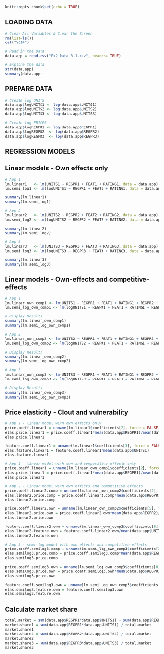 
```r
knitr::opts_chunk$set(echo = TRUE)
```

## LOADING DATA
```r

# Clear All Variables & Clear the Screen
rm(list=ls())
cat("\014")

# Read in the Data
data.app = read.csv("Ex2_Data_R-1.csv", header= TRUE)

# Explore the data
str(data.app)
summary(data.app)
```

## PREPARE DATA
```r

# Create log UNITS
data.app$logUNITS1 <- log(data.app$UNITS1)
data.app$logUNITS2 <- log(data.app$UNITS2)
data.app$logUNITS3 <- log(data.app$UNITS3)

# Create log PRICES
data.app$logREGPR1 <- log(data.app$REGPR1)
data.app$logREGPR2  <- log(data.app$REGPR2)
data.app$logREGPR3  <- log(data.app$REGPR3)
```

## REGRESSION MODELS

## Linear models - Own effects only
```r
# App 1
lm.linear1   <- lm(UNITS1 ~ REGPR1 + FEAT1 + RATING1, data = data.app)
lm.semi_log1 <- lm(logUNITS1 ~ REGPR1 + FEAT1 + RATING1, data = data.app)

summary(lm.linear1)
summary(lm.semi_log1)
```
```r
# App 2
lm.linear2   <- lm(UNITS2 ~ REGPR2 + FEAT2 + RATING2, data = data.app)
lm.semi_log2 <- lm(logUNITS2 ~ REGPR2 + FEAT2 + RATING2, data = data.app)

summary(lm.linear2)
summary(lm.semi_log2)
```

```r
# App 3
lm.linear3   <- lm(UNITS3 ~ REGPR3 + FEAT3 + RATING3, data = data.app)
lm.semi_log3 <- lm(logUNITS3 ~ REGPR3 + FEAT3 + RATING3, data = data.app)

summary(lm.linear3)
summary(lm.semi_log3)
```

## Linear models - Own-effects and competitive-effects
```r
# App 1
lm.linear_own_comp1 <- lm(UNITS1 ~ REGPR1 + FEAT1 + RATING1 + REGPR2 + FEAT2 + RATING2 + REGPR3 + FEAT3 + RATING3, data = data.app)
lm.semi_log_own_comp1 <- lm(logUNITS1 ~ REGPR1 + FEAT1 + RATING1 + REGPR2 + FEAT2 + RATING2 + REGPR3 + FEAT3 + RATING3, data = data.app)

# Display Results
summary(lm.linear_own_comp1)
summary(lm.semi_log_own_comp1)
```

```r
# App 2
lm.linear_own_comp2 <- lm(UNITS2 ~ REGPR1 + FEAT1 + RATING1 + REGPR2 + FEAT2 + RATING2 + REGPR3 + FEAT3 + RATING3, data = data.app)
lm.semi_log_own_comp2 <- lm(logUNITS2 ~ REGPR1 + FEAT1 + RATING1 + REGPR2 + FEAT2 + RATING2 + REGPR3 + FEAT3 + RATING3, data = data.app)

# Display Results
summary(lm.linear_own_comp2)
summary(lm.semi_log_own_comp2)
```
```r
# App 3
lm.linear_own_comp3 <- lm(UNITS3 ~ REGPR1 + FEAT1 + RATING1 + REGPR2 + FEAT2 + RATING2 + REGPR3 + FEAT3 + RATING3, data = data.app)
lm.semi_log_own_comp3 <- lm(logUNITS3 ~ REGPR1 + FEAT1 + RATING1 + REGPR2 + FEAT2 + RATING2 + REGPR3 + FEAT3 + RATING3, data = data.app)

# Display Results
summary(lm.linear_own_comp3)
summary(lm.semi_log_own_comp3)
```

## Price elasticity - Clout and vulnerability
```r
# App 1 - linear model with own effects only
price.coeff.linear1 = unname(lm.linear1$coefficients[2], force = FALSE)
elas.price.linear1 = price.coeff.linear1*mean(data.app$REGPR1)/mean(data.app$UNITS1)
elas.price.linear1

feature.coeff.linear1 = unname(lm.linear1$coefficients[3], force = FALSE)
elas.feature.linear1 = feature.coeff.linear1/mean(data.app$UNITS1)
elas.feature.linear1
```

```r
# App 1 - linear model with own and competitive effects only
price.coeff.linear1 = unname(lm.linear_own_comp1$coefficients[2], force = FALSE)
elas.price.linear1 = price.coeff.linear1*mean(data.app$REGPR1)/mean(data.app$UNITS1)
elas.price.linear1
```
```r
# App 2 - linear model with own effects and competitive effects
price.coeff.linear2.comp = unname(lm.linear_own_comp2$coefficients[2], force = FALSE)
elas.linear2.price.comp = price.coeff.linear2.comp*mean(data.app$REGPR1)/mean(data.app$UNITS2)
elas.linear2.price.comp

price.coeff.linear2.own = unname(lm.linear_own_comp2$coefficients[5], force = FALSE)
elas.linear2.price.own = price.coeff.linear2.own*mean(data.app$REGPR2)/mean(data.app$UNITS2)
elas.linear2.price.own

feature.coeff.linear2.own = unname(lm.linear_own_comp2$coefficients[6], force = FALSE)
elas.linear2.feature.own = feature.coeff.linear2.own/mean(data.app$UNITS2)
elas.linear2.feature.own
```
```r
# App 3 - semi-log model with own effects and competitive effects
price.coeff.semilog3.comp = unname(lm.semi_log_own_comp3$coefficients[2], force = FALSE)
elas.semilog3.price.comp = price.coeff.semilog3.comp*mean(data.app$REGPR1)
elas.semilog3.price.comp

price.coeff.semilog3.own = unname(lm.semi_log_own_comp3$coefficients[8], force = FALSE)
elas.semilog3.price.own = price.coeff.semilog3.own*mean(data.app$REGPR3)
elas.semilog3.price.own

feature.coeff.semilog3.own = unname(lm.semi_log_own_comp3$coefficients[9], force = FALSE)
elas.semilog3.feature.own = feature.coeff.semilog3.own
elas.semilog3.feature.own
```
## Calculate market share
```r
total.market = sum(data.app$REGPR1*data.app$UNITS1) + sum(data.app$REGPR2*data.app$UNITS2) + sum(data.app$REGPR3*data.app$UNITS3)
market.share1 = sum(data.app$REGPR1*data.app$UNITS1) / total.market
market.share1
market.share2 = sum(data.app$REGPR2*data.app$UNITS2) / total.market
market.share2
market.share3 = sum(data.app$REGPR3*data.app$UNITS3) / total.market
market.share3
```
